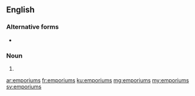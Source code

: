 ==English==

===Alternative forms===
* {{l|en|emporia}} {{qualifier|Latinate}}

===Noun===
{{head|en|plural}}

# {{plural of|emporium|lang=en}}

[[ar:emporiums]]
[[fr:emporiums]]
[[ku:emporiums]]
[[mg:emporiums]]
[[my:emporiums]]
[[sv:emporiums]]